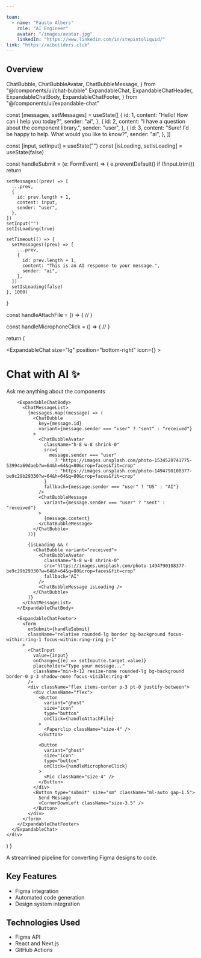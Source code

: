 ```yaml
---

team:
  - name: "Fausto Albers"
    role: "AI Engineer"
    avatar: "/images/avatar.jpg"
    linkedIn: "https://www.linkedin.com/in/stepintoliquid/"
link: "https://aibuilders.club"
---
```


## Overview

  ChatBubble,
  ChatBubbleAvatar,
  ChatBubbleMessage,
} from "@/components/ui/chat-bubble"
  ExpandableChat,
  ExpandableChatHeader,
  ExpandableChatBody,
  ExpandableChatFooter,
} from "@/components/ui/expandable-chat"

  const [messages, setMessages] = useState([
    {
      id: 1,
      content: "Hello! How can I help you today?",
      sender: "ai",
    },
    {
      id: 2,
      content: "I have a question about the component library.",
      sender: "user",
    },
    {
      id: 3,
      content: "Sure! I'd be happy to help. What would you like to know?",
      sender: "ai",
    },
  ])

  const [input, setInput] = useState("")
  const [isLoading, setIsLoading] = useState(false)

  const handleSubmit = (e: FormEvent) => {
    e.preventDefault()
    if (!input.trim()) return

    setMessages((prev) => [
      ...prev,
      {
        id: prev.length + 1,
        content: input,
        sender: "user",
      },
    ])
    setInput("")
    setIsLoading(true)

    setTimeout(() => {
      setMessages((prev) => [
        ...prev,
        {
          id: prev.length + 1,
          content: "This is an AI response to your message.",
          sender: "ai",
        },
      ])
      setIsLoading(false)
    }, 1000)
  }

  const handleAttachFile = () => {
    //
  }

  const handleMicrophoneClick = () => {
    //
  }

  return (
    <div className="h-[600px] relative">
      <ExpandableChat
        size="lg"
        position="bottom-right"
        icon={<Bot className="h-6 w-6" />}
      >
        <ExpandableChatHeader className="flex-col text-center justify-center">
          <h1 className="text-xl font-semibold">Chat with AI ✨</h1>
          <p className="text-sm text-muted-foreground">
            Ask me anything about the components
          </p>
        </ExpandableChatHeader>

        <ExpandableChatBody>
          <ChatMessageList>
            {messages.map((message) => (
              <ChatBubble
                key={message.id}
                variant={message.sender === "user" ? "sent" : "received"}
              >
                <ChatBubbleAvatar
                  className="h-8 w-8 shrink-0"
                  src={
                    message.sender === "user"
                      ? "https://images.unsplash.com/photo-1534528741775-53994a69daeb?w=64&h=64&q=80&crop=faces&fit=crop"
                      : "https://images.unsplash.com/photo-1494790108377-be9c29b29330?w=64&h=64&q=80&crop=faces&fit=crop"
                  }
                  fallback={message.sender === "user" ? "US" : "AI"}
                />
                <ChatBubbleMessage
                  variant={message.sender === "user" ? "sent" : "received"}
                >
                  {message.content}
                </ChatBubbleMessage>
              </ChatBubble>
            ))}

            {isLoading && (
              <ChatBubble variant="received">
                <ChatBubbleAvatar
                  className="h-8 w-8 shrink-0"
                  src="https://images.unsplash.com/photo-1494790108377-be9c29b29330?w=64&h=64&q=80&crop=faces&fit=crop"
                  fallback="AI"
                />
                <ChatBubbleMessage isLoading />
              </ChatBubble>
            )}
          </ChatMessageList>
        </ExpandableChatBody>

        <ExpandableChatFooter>
          <form
            onSubmit={handleSubmit}
            className="relative rounded-lg border bg-background focus-within:ring-1 focus-within:ring-ring p-1"
          >
            <ChatInput
              value={input}
              onChange={(e) => setInput(e.target.value)}
              placeholder="Type your message..."
              className="min-h-12 resize-none rounded-lg bg-background border-0 p-3 shadow-none focus-visible:ring-0"
            />
            <div className="flex items-center p-3 pt-0 justify-between">
              <div className="flex">
                <Button
                  variant="ghost"
                  size="icon"
                  type="button"
                  onClick={handleAttachFile}
                >
                  <Paperclip className="size-4" />
                </Button>

                <Button
                  variant="ghost"
                  size="icon"
                  type="button"
                  onClick={handleMicrophoneClick}
                >
                  <Mic className="size-4" />
                </Button>
              </div>
              <Button type="submit" size="sm" className="ml-auto gap-1.5">
                Send Message
                <CornerDownLeft className="size-3.5" />
              </Button>
            </div>
          </form>
        </ExpandableChatFooter>
      </ExpandableChat>
    </div>
  )
}

<div className="my-6">
  <ExpandableChatDemo />
</div>

A streamlined pipeline for converting Figma designs to code.

## Key Features

- Figma integration
- Automated code generation
- Design system integration

## Technologies Used

- Figma API
- React and Next.js
- GitHub Actions